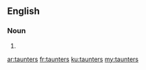 ==English==

===Noun===
{{head|en}}

# {{plural of|taunter}}

[[ar:taunters]]
[[fr:taunters]]
[[ku:taunters]]
[[my:taunters]]